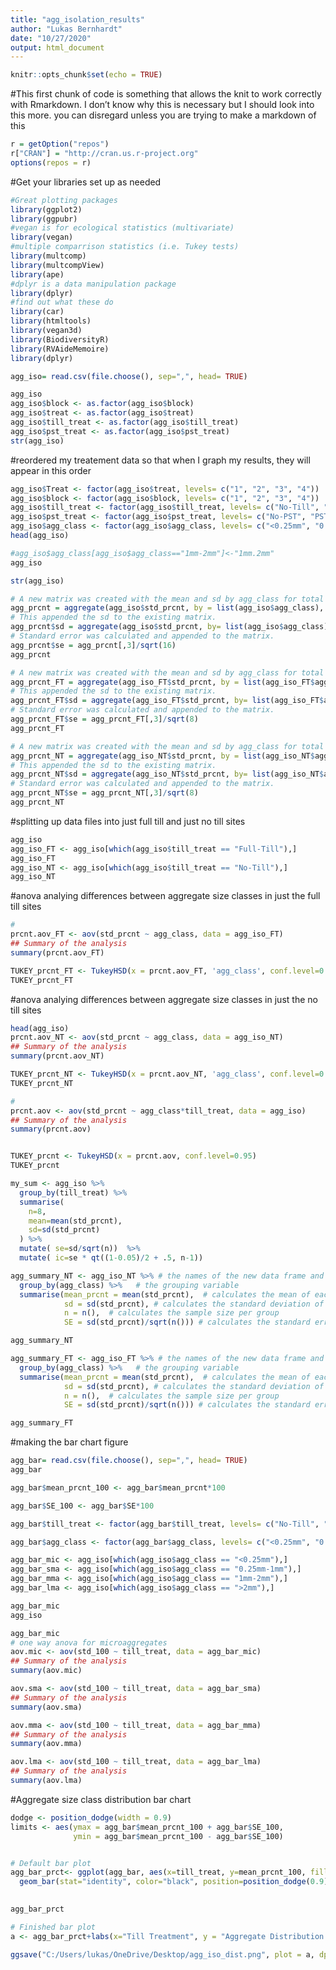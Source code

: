 ```yaml
---
title: "agg_isolation_results"
author: "Lukas Bernhardt"
date: "10/27/2020"
output: html_document
---
```


```r
knitr::opts_chunk$set(echo = TRUE)
```

#This first chunk of code is something that allows the knit to work correctly with Rmarkdown.  I don't know why this is necessary but I should look into this more. you can disregard unless you are trying to make a markdown of this
  
```r
r = getOption("repos")
r["CRAN"] = "http://cran.us.r-project.org"
options(repos = r)
```


#Get your libraries set up as needed
```r
#Great plotting packages
library(ggplot2)
library(ggpubr)
#vegan is for ecological statistics (multivariate)
library(vegan)
#multiple comparrison statistics (i.e. Tukey tests)
library(multcomp)
library(multcompView)
library(ape)
#dplyr is a data manipulation package
library(dplyr)
#find out what these do
library(car)
library(htmltools)
library(vegan3d)
library(BiodiversityR)
library(RVAideMemoire)
library(dplyr)
```


```r
agg_iso= read.csv(file.choose(), sep=",", head= TRUE)
```

```r
agg_iso
agg_iso$block <- as.factor(agg_iso$block)
agg_iso$treat <- as.factor(agg_iso$treat)
agg_iso$till_treat <- as.factor(agg_iso$till_treat)
agg_iso$pst_treat <- as.factor(agg_iso$pst_treat)
str(agg_iso)
```



#reordered my treatement data so that when I graph my results, they will appear in this order
```r
agg_iso$Treat <- factor(agg_iso$treat, levels= c("1", "2", "3", "4"))
agg_iso$block <- factor(agg_iso$block, levels= c("1", "2", "3", "4"))
agg_iso$till_treat <- factor(agg_iso$till_treat, levels= c("No-Till", "Full-Till"))
agg_iso$pst_treat <- factor(agg_iso$pst_treat, levels= c("No-PST", "PST"))
agg_iso$agg_class <- factor(agg_iso$agg_class, levels= c("<0.25mm", "0.25mm-1mm", "1mm-2mm", ">2mm"))
head(agg_iso)

#agg_iso$agg_class[agg_iso$agg_class=="1mm-2mm"]<-"1mm.2mm"
agg_iso

str(agg_iso)

```


```r
# A new matrix was created with the mean and sd by agg_class for total C
agg_prcnt = aggregate(agg_iso$std_prcnt, by = list(agg_iso$agg_class), mean)
# This appended the sd to the existing matrix.
agg_prcnt$sd = aggregate(agg_iso$std_prcnt, by= list(agg_iso$agg_class), sd)[,2]
# Standard error was calculated and appended to the matrix.
agg_prcnt$se = agg_prcnt[,3]/sqrt(16)
agg_prcnt

# A new matrix was created with the mean and sd by agg_class for total C
agg_prcnt_FT = aggregate(agg_iso_FT$std_prcnt, by = list(agg_iso_FT$agg_class), mean)
# This appended the sd to the existing matrix.
agg_prcnt_FT$sd = aggregate(agg_iso_FT$std_prcnt, by= list(agg_iso_FT$agg_class), sd)[,2]
# Standard error was calculated and appended to the matrix.
agg_prcnt_FT$se = agg_prcnt_FT[,3]/sqrt(8)
agg_prcnt_FT

# A new matrix was created with the mean and sd by agg_class for total C
agg_prcnt_NT = aggregate(agg_iso_NT$std_prcnt, by = list(agg_iso_NT$agg_class), mean)
# This appended the sd to the existing matrix.
agg_prcnt_NT$sd = aggregate(agg_iso_NT$std_prcnt, by= list(agg_iso_NT$agg_class), sd)[,2]
# Standard error was calculated and appended to the matrix.
agg_prcnt_NT$se = agg_prcnt_NT[,3]/sqrt(8)
agg_prcnt_NT


```

#splitting up data files into just full till and just no till sites
```r
agg_iso
agg_iso_FT <- agg_iso[which(agg_iso$till_treat == "Full-Till"),]
agg_iso_FT
agg_iso_NT <- agg_iso[which(agg_iso$till_treat == "No-Till"),]
agg_iso_NT

```

#anova analying differences between aggregate size classes in just the full till sites
```r
# 
prcnt.aov_FT <- aov(std_prcnt ~ agg_class, data = agg_iso_FT)
## Summary of the analysis
summary(prcnt.aov_FT)

TUKEY_prcnt_FT <- TukeyHSD(x = prcnt.aov_FT, 'agg_class', conf.level=0.95)
TUKEY_prcnt_FT
```

#anova analying differences between aggregate size classes in just the no till sites
```r
head(agg_iso)
prcnt.aov_NT <- aov(std_prcnt ~ agg_class, data = agg_iso_NT)
## Summary of the analysis
summary(prcnt.aov_NT)

TUKEY_prcnt_NT <- TukeyHSD(x = prcnt.aov_NT, 'agg_class', conf.level=0.95)
TUKEY_prcnt_NT
```

```r
# 
prcnt.aov <- aov(std_prcnt ~ agg_class*till_treat, data = agg_iso)
## Summary of the analysis
summary(prcnt.aov)


TUKEY_prcnt <- TukeyHSD(x = prcnt.aov, conf.level=0.95)
TUKEY_prcnt

```



```r
my_sum <- agg_iso %>%
  group_by(till_treat) %>%
  summarise( 
    n=8,
    mean=mean(std_prcnt),
    sd=sd(std_prcnt)
  ) %>%
  mutate( se=sd/sqrt(n))  %>%
  mutate( ic=se * qt((1-0.05)/2 + .5, n-1))

agg_summary_NT <- agg_iso_NT %>% # the names of the new data frame and the data frame to be summarised
  group_by(agg_class) %>%   # the grouping variable
  summarise(mean_prcnt = mean(std_prcnt),  # calculates the mean of each group
            sd = sd(std_prcnt), # calculates the standard deviation of each group
            n = n(),  # calculates the sample size per group
            SE = sd(std_prcnt)/sqrt(n())) # calculates the standard error of each group

agg_summary_NT

agg_summary_FT <- agg_iso_FT %>% # the names of the new data frame and the data frame to be summarised
  group_by(agg_class) %>%   # the grouping variable
  summarise(mean_prcnt = mean(std_prcnt),  # calculates the mean of each group
            sd = sd(std_prcnt), # calculates the standard deviation of each group
            n = n(),  # calculates the sample size per group
            SE = sd(std_prcnt)/sqrt(n())) # calculates the standard error of each group

agg_summary_FT


```

#making the bar chart figure
```r
agg_bar= read.csv(file.choose(), sep=",", head= TRUE)
agg_bar

agg_bar$mean_prcnt_100 <- agg_bar$mean_prcnt*100

agg_bar$SE_100 <- agg_bar$SE*100

```

```r
agg_bar$till_treat <- factor(agg_bar$till_treat, levels= c("No-Till", "Full-Till"))

agg_bar$agg_class <- factor(agg_bar$agg_class, levels= c("<0.25mm", "0.25mm-1mm", "1mm-2mm", ">2mm"))

agg_bar_mic <- agg_iso[which(agg_iso$agg_class == "<0.25mm"),]
agg_bar_sma <- agg_iso[which(agg_iso$agg_class == "0.25mm-1mm"),]
agg_bar_mma <- agg_iso[which(agg_iso$agg_class == "1mm-2mm"),]
agg_bar_lma <- agg_iso[which(agg_iso$agg_class == ">2mm"),]

agg_bar_mic
agg_iso

```


```r
agg_bar_mic
# one way anova for microaggregates
aov.mic <- aov(std_100 ~ till_treat, data = agg_bar_mic)
## Summary of the analysis
summary(aov.mic)

aov.sma <- aov(std_100 ~ till_treat, data = agg_bar_sma)
## Summary of the analysis
summary(aov.sma)

aov.mma <- aov(std_100 ~ till_treat, data = agg_bar_mma)
## Summary of the analysis
summary(aov.mma)

aov.lma <- aov(std_100 ~ till_treat, data = agg_bar_lma)
## Summary of the analysis
summary(aov.lma)

```

#Aggregate size class distribution bar chart
```r
dodge <- position_dodge(width = 0.9)
limits <- aes(ymax = agg_bar$mean_prcnt_100 + agg_bar$SE_100,
              ymin = agg_bar$mean_prcnt_100 - agg_bar$SE_100)


# Default bar plot
agg_bar_prct<- ggplot(agg_bar, aes(x=till_treat, y=mean_prcnt_100, fill=agg_class)) + 
  geom_bar(stat="identity", color="black", position=position_dodge(0.9)) + geom_errorbar(limits, width=.2, position= position_dodge(0.9)) + scale_fill_manual(values=c("grey95", "grey71","grey53", "grey25")) + theme_classic()

                                                                                      
agg_bar_prct

# Finished bar plot
a <- agg_bar_prct+labs(x="Till Treatment", y = "Aggregate Distribution (%)", legend= "Aggregate Size Class") + guides(fill=guide_legend(title="Aggregate Size Class"))

ggsave("C:/Users/lukas/OneDrive/Desktop/agg_iso_dist.png", plot = a, dpi = 400, height = 7, width = 10)

```
